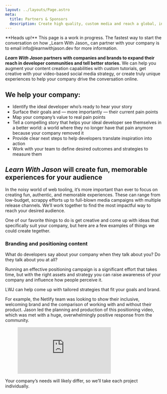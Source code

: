 ```yaml
---
layout: ../layouts/Page.astro
meta:
  title: Partners & Sponsors
  description: Create high quality, custom media and reach a global, inclusive community of intermediate to senior-plus web developers.
---
```



<Aside>
  **Heads up!** This page is a work in progress. The fastest way to start the
  conversation on how _Learn With Jason_ can partner with your company is to
  email info@learnwithjason.dev for more information.
</Aside>

**_Learn With Jason_ partners with companies and brands to expand their reach in developer communities and tell better stories.** We can help you augment your content creation capabilities with custom tutorials, get creative with your video-based social media strategy, or create truly unique experiences to help your company drive the conversation online.

## We help your company:

- Identify the ideal developer who’s ready to hear your story
- Surface their goals and — more importantly — their current pain points
- Map your company’s value to real pain points
- Tell a compelling story that helps your ideal developer see themselves in a better world: a world where they no longer have that pain anymore because your company removed it
- Provide clear next steps to help developers translate inspiration into action
- Work with your team to define desired outcomes and strategies to measure them

## _Learn With Jason_ will create fun, memorable experiences for your audience

In the noisy world of web tooling, it’s more important than ever to focus on creating fun, authentic, and memorable experiences. These can range from low-budget, scrappy efforts up to full-blown media campaigns with multiple release channels. We’ll work together to find the most impactful way to reach your desired audience.

One of our favorite things to do is get creative and come up with ideas that specifically suit your company, but here are a few examples of things we could create tegether.

### Branding and positioning content

What do developers say about your company when they talk about you? Do they talk about you at all?

Running an effective positioning campaign is a significant effort that takes time, but with the right assets and strategy you can raise awareness of your company and influence how people perceive it.

LWJ can help come up with tailored strategies that fit your goals and brand.

For example, the Netlify team was looking to show their inclusive, welcoming brand and the comparison of working with and without their product. Jason led the planning and production of this positioning video, which was met with a huge, overwhelmingly positive response from the community.

<Figure
  credit="Netlify"
  creditLink="https://youtu.be/gUlAMMborUI"
  aspectRatio={9 / 16}
>
  <iframe
    src="https://www.youtube-nocookie.com/embed/gUlAMMborUI"
    title="YouTube video player"
    frameborder="0"
    allow="accelerometer; autoplay; clipboard-write; encrypted-media; gyroscope; picture-in-picture; web-share"
    allowfullscreen
  ></iframe>
</Figure>

Your company’s needs will likely differ, so we’ll take each project individually.

###
